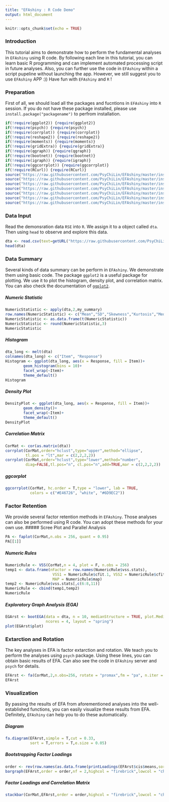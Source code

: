```yaml
---
title: "EFAshiny : R Code Demo"
output: html_document
---
```


```r
knitr::opts_chunk$set(echo = TRUE)
```
### Introduction
This tutorial aims to demonstrate how to perform the fundamental analyses in `EFAshiny` using R code. By following each line in this tutorial, you can learn basic R programming and can implement automated processing script in future analyses. Also, you can further use the code in `EFAshiny` within a script pupeline without launching the app. However, we still suggest you to use `EFAshiny` APP :)) Have fun with `EFAshiny` and `R` !

### Preparation
First of all, we should load all the packages and fucntions in `EFAshiny` into `R` session. If you do not have these package installed, please use `install.package("packagename")` to perfrom installation.
```r
if(!require(ggplot2)) {require(ggplot2)}
if(!require(psych)) {require(psych)}
if(!require(corrplot)) {require(corrplot)}
if(!require(reshape2)) {require(reshape2)}
if(!require(moments)) {require(moments)}
if(!require(gridExtra)) {require(gridExtra)}
if(!require(qgraph)) {require(qgraph)}
if(!require(bootnet)) {require(bootnet)}
if(!require(igraph)) {require(igraph)}
if(!require(ggcorrplot)) {require(ggcorrplot)}
if(!require(RCurl)) {require(RCurl)}
source("https://raw.githubusercontent.com/PsyChiLin/EFAshiny/master/inst/efas/functions/my_summary.R")
source("https://raw.githubusercontent.com/PsyChiLin/EFAshiny/master/inst/efas/functions/faplot.R")
source("https://raw.githubusercontent.com/PsyChiLin/EFAshiny/master/inst/efas/functions/bootEGA.R")
source("https://raw.githubusercontent.com/PsyChiLin/EFAshiny/master/inst/efas/functions/bargraph.R")
source("https://raw.githubusercontent.com/PsyChiLin/EFAshiny/master/inst/efas/functions/stackbar.R")
source("https://raw.githubusercontent.com/PsyChiLin/EFAshiny/master/inst/efas/functions/printLoadings.R")
source("https://raw.githubusercontent.com/PsyChiLin/EFAshiny/master/inst/efas/functions/theme_default.R")
```

### Data Input
Read the demonsration data `RSE` into `R`. We assign it to a object called `dta`. Then using `head` to observe and explore this data.
```r
dta <- read.csv(text=getURL("https://raw.githubusercontent.com/PsyChiLin/EFAshiny/master/RSE/RSE.csv"))
head(dta)
```

### Data Summary
Several kinds of data summary can be perform in `EFAshiny`. We demonstrate them using basic code. The package `ggplot2` is a useful package for plotting. We use it to plot the histogram, density plot, and correlation matrix. You can also check the documentation of [`ggplot2`](https://cran.r-project.org/web/packages/ggplot2/ggplot2.pdf).

##### Numeric Statistic
```r
NumericStatistic <- apply(dta,2,my_summary)
row.names(NumericStatistic) <- c("Mean","SD","Skewness","Kurtosis","Median","MAD")
NumericStatistic <- as.data.frame(t(NumericStatistic))
NumericStatistic <- round(NumericStatistic,3)
NumericStatistic
```

##### Histogram
```r
dta_long <- melt(dta)
colnames(dta_long) <- c("Item", "Response")
Histogram <- ggplot(dta_long, aes(x = Response, fill = Item))+
        geom_histogram(bins = 10)+
        facet_wrap(~Item)+
        theme_default()
Histogram
```

##### Density Plot
```r
DensityPlot <- ggplot(dta_long, aes(x = Response, fill = Item))+
        geom_density()+
        facet_wrap(~Item)+
        theme_default()
DensityPlot 
```

##### Correlation Matrix
```r
CorMat <- cor(as.matrix(dta))
corrplot(CorMat,order="hclust",type="upper",method="ellipse",
         tl.pos = "lt",mar = c(2,2,2,2))
corrplot(CorMat,order="hclust",type="lower",method="number",
         diag=FALSE,tl.pos="n", cl.pos="n",add=TRUE,mar = c(2,2,2,2))
```

##### ggcorplot
```r
ggcorrplot(CorMat, hc.order = T,type = "lower", lab = TRUE,
           colors = c("#E46726", "white", "#6D9EC2"))
```

### Factor Retention
We provide several factor retention methods in `EFAshiny`. Those analyses can also be performed using R code. You can adopt these methods for your own use.
##### Scree Plot and Parallel Analysis
```r
PA <- faplot(CorMat,n.obs = 256, quant = 0.95)
PA[[1]]
```

##### Numeric Rules
```r
NumericRule <- VSS(CorMat,n = 4, plot = F, n.obs = 256)
temp1 <- data.frame(nFactor = row.names(NumericRule$vss.stats), 
                     VSS1 = NumericRule$cfit.1, VSS2 = NumericRule$cfit.2, 
                     MAP = NumericRule$map)
temp2 <- NumericRule$vss.stats[,c(6:8,11)]
NumericRule <- cbind(temp1,temp2)
NumericRule
```

##### Exploratory Graph Analysis (EGA)
```r
EGArst <- bootEGA(data = dta, n = 10, medianStructure = TRUE, plot.MedianStructure = TRUE, 
                  ncores = 4, layout = "spring")
plot(EGArst$plot)
```

### Extarction and Rotation
The key analyses in EFA is factor extarction and rotation. We teach you to perform the analyses using `psych` package. Using these lines, you can obtain basic results of EFA. Can also see the code in `EFAshiny` server and `psych` for details.  
```r
EFArst <- fa(CorMat,2,n.obs=256, rotate = "promax",fm = "pa", n.iter = 200)
EFArst
```

### Visualization
By passing the results of EFA from aforementioned analyses into the well-established functions, you can easily visualize these results from EFA. Definitely, `EFAshiny` can help you to do these automatically.

##### Diagram
```r
fa.diagram(EFArst,simple = T,cut = 0.33,
           sort = T,errors = T,e.size = 0.05)
```

##### Bootstrapping Factor Loadings
```r
order <- rev(row.names(as.data.frame(printLoadings(EFArst$cis$means,sort = T,cutoff = 0))))
bargraph(EFArst,order = order,nf = 2,highcol = "firebrick",lowcol = "chartreuse4",ci = T)
```

##### Factor Loadings and Correlation Matrix
```r
stackbar(CorMat,EFArst,order = order,highcol = "firebrick",lowcol = "chartreuse4")
```



